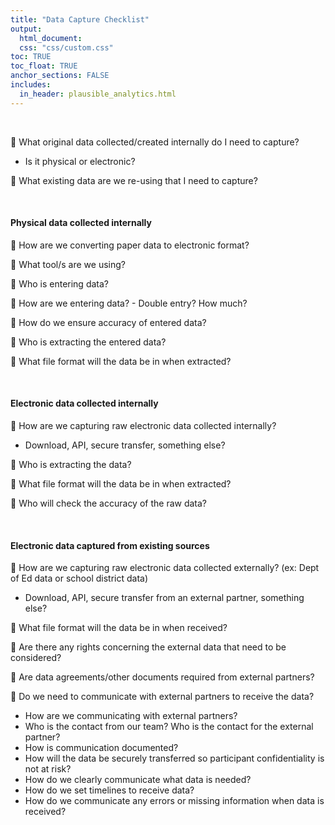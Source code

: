 ```yaml
---
title: "Data Capture Checklist"
output: 
  html_document:
  css: "css/custom.css"
toc: TRUE
toc_float: TRUE
anchor_sections: FALSE
includes:
  in_header: plausible_analytics.html
---
```


<br>

🔲 What original data collected/created internally do I need to capture?

  - Is it physical or electronic?

🔲 What existing data are we re-using that I need to capture?

<br>

#### Physical data collected internally
  
🔲 How are we converting paper data to electronic format?

🔲 What tool/s are we using?

🔲 Who is entering data?

🔲 How are we entering data? 
    - Double entry? How much?

🔲 How do we ensure accuracy of entered data?

🔲 Who is extracting the entered data?

🔲 What file format will the data be in when extracted?

<br>

#### Electronic data collected internally
  
🔲 How are we capturing raw electronic data collected internally?

  - Download, API, secure transfer, something else?

🔲 Who is extracting the data?
  
🔲 What file format will the data be in when extracted?

🔲 Who will check the accuracy of the raw data?

<br>

#### Electronic data captured from existing sources
  
🔲 How are we capturing raw electronic data collected externally? (ex: Dept of Ed data or school district data)
  
  - Download, API, secure transfer from an external partner, something else?

🔲 What file format will the data be in when received?

🔲 Are there any rights concerning the external data that need to be considered?

🔲 Are data agreements/other documents required from external partners?

🔲 Do we need to communicate with external partners to receive the data?

  - How are we communicating with external partners? 
  - Who is the contact from our team? Who is the contact for the external partner?
  - How is communication documented?
  - How will the data be securely transferred so participant confidentiality is not at risk?
  - How do we clearly communicate what data is needed?
  - How do we set timelines to receive data?
  - How do we communicate any errors or missing information when data is received?
    






